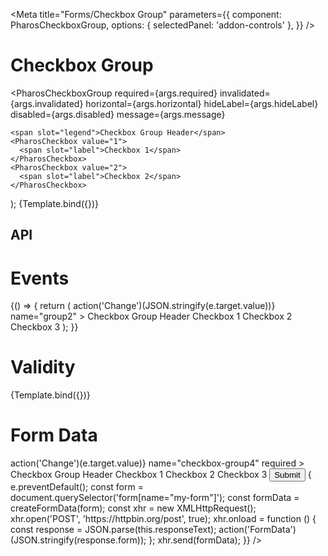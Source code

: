 

<Meta
  title="Forms/Checkbox Group"
  parameters={{
    component: PharosCheckboxGroup,
    options: { selectedPanel: 'addon-controls' },
  }}
/>

# Checkbox Group

<GuidelineLink path="checkbox" />

  <PharosCheckboxGroup
    required={args.required}
    invalidated={args.invalidated}
    horizontal={args.horizontal}
    hideLabel={args.hideLabel}
    disabled={args.disabled}
    message={args.message}
  >
    <span slot="legend">Checkbox Group Header</span>
    <PharosCheckbox value="1">
      <span slot="label">Checkbox 1</span>
    </PharosCheckbox>
    <PharosCheckbox value="2">
      <span slot="label">Checkbox 2</span>
    </PharosCheckbox>
  </PharosCheckboxGroup>
);

<Canvas withToolbar>
  <Story name="Base" args={{ horizontal: false, hideLabel: false, disabled: false }}>
    {Template.bind({})}
  </Story>
</Canvas>

## API

<ArgsTable of={PharosCheckboxGroup} />

# Events

<Canvas withToolbar>
  <Story name="Events">
    {() => {
      return (
        <PharosCheckboxGroup
          onChange={(e) => action('Change')(JSON.stringify(e.target.value))}
          name="group2"
        >
          <span slot="legend">Checkbox Group Header</span>
          <PharosCheckbox value="1">
            <span slot="label">Checkbox 1</span>
          </PharosCheckbox>
          <PharosCheckbox value="2">
            <span slot="label">Checkbox 2</span>
          </PharosCheckbox>
          <PharosCheckbox value="3">
            <span slot="label">Checkbox 3</span>
          </PharosCheckbox>
        </PharosCheckboxGroup>
      );
    }}
  </Story>
</Canvas>

# Validity

<Canvas withToolbar>
  <Story
    name="Validity"
    args={{
      horizontal: false,
      required: true,
      invalidated: true,
      message: 'This field is required, please make a selection',
    }}
  >
    {Template.bind({})}
  </Story>
</Canvas>

# Form Data

<Canvas withToolbar>
  <Story name="Form Data">
    <form name="my-form" action="https://httpbin.org/post" method="POST">
      <PharosCheckboxGroup
        onChange={(e) => action('Change')(e.target.value)}
        name="checkbox-group4"
        required
      >
        <span slot="legend">Checkbox Group Header</span>
        <PharosCheckbox value="1">
          <span slot="label">Checkbox 1</span>
        </PharosCheckbox>
        <PharosCheckbox value="2">
          <span slot="label">Checkbox 2</span>
        </PharosCheckbox>
        <PharosCheckbox value="3">
          <span slot="label">Checkbox 3</span>
        </PharosCheckbox>
      </PharosCheckboxGroup>
      <input
        type="submit"
        value="Submit"
        onClick={(e) => {
          e.preventDefault();
          const form = document.querySelector('form[name="my-form"]');
          const formData = createFormData(form);
          const xhr = new XMLHttpRequest();
          xhr.open('POST', 'https://httpbin.org/post', true);
          xhr.onload = function () {
            const response = JSON.parse(this.responseText);
            action('FormData')(JSON.stringify(response.form));
          };
          xhr.send(formData);
        }}
      />
    </form>
  </Story>
</Canvas>
